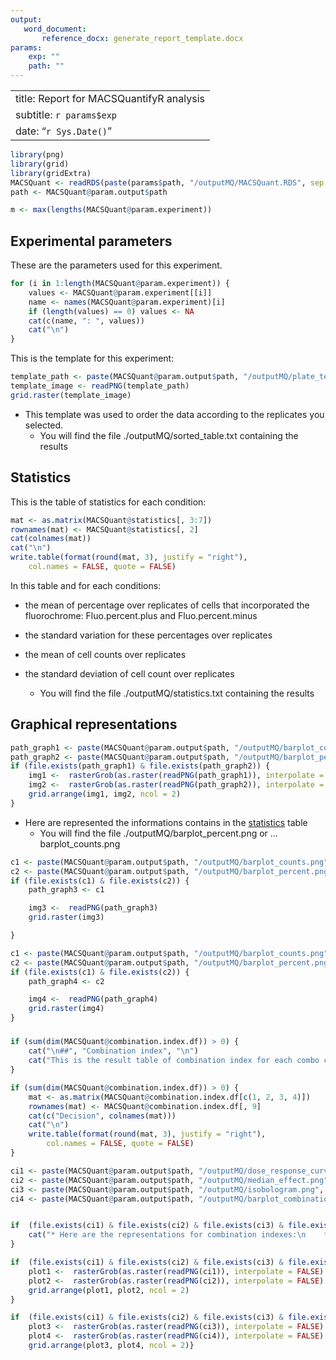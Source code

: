 ```yaml
---
output:
   word_document:
       reference_docx: generate_report_template.docx
params:
    exp: ""
    path: ""
---
```


---
title: Report for MACSQuantifyR analysis
subtitle: `r params$exp`
date: "`r Sys.Date()`"
---

```r
library(png)
library(grid)
library(gridExtra)
MACSQuant <- readRDS(paste(params$path, "/outputMQ/MACSQuant.RDS", sep = ""))
path <- MACSQuant@param.output$path

m <- max(lengths(MACSQuant@param.experiment))
```


## Experimental parameters

These are the parameters used for this experiment.

```r
for (i in 1:length(MACSQuant@param.experiment)) {
    values <- MACSQuant@param.experiment[[i]]
    name <- names(MACSQuant@param.experiment)[i]
    if (length(values) == 0) values <- NA
    cat(c(name, ": ", values))
    cat("\n")
}
```
This is the template for this experiment:

```r
template_path <- paste(MACSQuant@param.output$path, "/outputMQ/plate_template.png", sep = "")
template_image <- readPNG(template_path)
grid.raster(template_image)
```


* This template was used to order the data according to the replicates you selected.
    * You will find the file ./outputMQ/sorted_table.txt containing the results


## Statistics

This is the table of statistics for each condition:
```r
mat <- as.matrix(MACSQuant@statistics[, 3:7])
rownames(mat) <- MACSQuant@statistics[, 2]
cat(colnames(mat))
cat("\n")
write.table(format(round(mat, 3), justify = "right"),
    col.names = FALSE, quote = FALSE)
```

In this table and for each conditions:

* the mean of percentage over replicates of cells that incorporated the 
fluorochrome: Fluo.percent.plus and Fluo.percent.minus 
* the standard variation for these percentages over replicates
* the mean of cell counts over replicates 
* the standard deviation of cell count over replicates
    
    * You will find the file ./outputMQ/statistics.txt containing the results

#####

## Graphical representations

```r
path_graph1 <- paste(MACSQuant@param.output$path, "/outputMQ/barplot_counts_pipeline.png", sep = "")
path_graph2 <- paste(MACSQuant@param.output$path, "/outputMQ/barplot_percent_pipeline.png", sep = "")
if (file.exists(path_graph1) & file.exists(path_graph2)) {
    img1 <-  rasterGrob(as.raster(readPNG(path_graph1)), interpolate = FALSE)
    img2 <-  rasterGrob(as.raster(readPNG(path_graph2)), interpolate = FALSE)
    grid.arrange(img1, img2, ncol = 2)
}
```


* Here are represented the informations contains in the [statistics](#stats) table\n
    * You will find the file ./outputMQ/barplot_percent.png or ...barplot_counts.png



```r
c1 <- paste(MACSQuant@param.output$path, "/outputMQ/barplot_counts.png", sep = "")
c2 <- paste(MACSQuant@param.output$path, "/outputMQ/barplot_percent.png", sep = "")
if (file.exists(c1) & file.exists(c2)) {
    path_graph3 <- c1

    img3 <-  readPNG(path_graph3)
    grid.raster(img3)

}
```

```r
c1 <- paste(MACSQuant@param.output$path, "/outputMQ/barplot_counts.png", sep = "")
c2 <- paste(MACSQuant@param.output$path, "/outputMQ/barplot_percent.png", sep = "")
if (file.exists(c1) & file.exists(c2)) {
    path_graph4 <- c2

    img4 <-  readPNG(path_graph4)
    grid.raster(img4)
}
```

#####


```r
if (sum(dim(MACSQuant@combination.index.df)) > 0) {
    cat("\n##", "Combination index", "\n")
    cat("This is the result table of combination index for each combo condition:\n\n")
}
```

```r
if (sum(dim(MACSQuant@combination.index.df)) > 0) {
    mat <- as.matrix(MACSQuant@combination.index.df[c(1, 2, 3, 4)])
    rownames(mat) <- MACSQuant@combination.index.df[, 9]
    cat(c("Decision", colnames(mat)))
    cat("\n")
    write.table(format(round(mat, 3), justify = "right"),
        col.names = FALSE, quote = FALSE)
}
```



```r


ci1 <- paste(MACSQuant@param.output$path, "/outputMQ/dose_response_curve.png", sep = "")
ci2 <- paste(MACSQuant@param.output$path, "/outputMQ/median_effect.png", sep = "")
ci3 <- paste(MACSQuant@param.output$path, "/outputMQ/isobologram.png", sep = "")
ci4 <- paste(MACSQuant@param.output$path, "/outputMQ/barplot_combination_index.png", sep = "")


if  (file.exists(ci1) & file.exists(ci2) & file.exists(ci3) & file.exists(ci4)) {
    cat("* Here are the representations for combination indexes:\n    * You will find the files\n\t- ./outputMQ/dose_response_curve.png, \n\t- ./outputMQ/median_effect.png and \n\t- ./outputMQ/isobologram.png\n\t- ./outputMQ/barplot_combination_index.png\n\n")
}
```

```r

if  (file.exists(ci1) & file.exists(ci2) & file.exists(ci3) & file.exists(ci4)) {
    plot1 <-  rasterGrob(as.raster(readPNG(ci1)), interpolate = FALSE)
    plot2 <-  rasterGrob(as.raster(readPNG(ci2)), interpolate = FALSE)
    grid.arrange(plot1, plot2, ncol = 2)
}
```

```r
if  (file.exists(ci1) & file.exists(ci2) & file.exists(ci3) & file.exists(ci4)) {
    plot3 <-  rasterGrob(as.raster(readPNG(ci3)), interpolate = FALSE)
    plot4 <-  rasterGrob(as.raster(readPNG(ci4)), interpolate = FALSE)
    grid.arrange(plot3, plot4, ncol = 2)}
```

